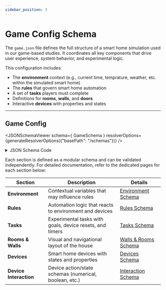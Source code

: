 ```yaml
---
sidebar_position: 3
---
```



# Game Config Schema

The `game.json` file defines the full structure of a smart home simulation used in our game-based studies. It coordinates all key components that drive user experience, system behavior, and experimental logic.

This configuration includes:
- The **environment** context (e.g., current time, temprature, weather, etc. within the simulated smart home)
- The **rules** that govern smart home automation
- A set of **tasks** players must complete
- Definitions for **rooms**, **walls**, and **doors**
- Interactive **devices** with properties and states
---
## Game Config

<JSONSchemaViewer schema={ GameSchema } resolverOptions={generateResolverOptions({"basePath": "/schemas"})} />

<details>
    <summary>JSON Schema Code</summary>

    <InlineSchemaDisplay 
    schema={GameSchema} 
    resolverOptions={generateResolverOptions({"basePath": "/schemas"})} 
    title="Game Schema"
    />

</details>

Each section is defined as a modular schema and can be validated independently. For detailed documentation, refer to the dedicated pages for each section below:

| Section            | Description                                    | Details                     |
|--------------------|------------------------------------------------|-----------------------------|
| **Environment**     | Contextual variables that may influence rules | [Environment Schema](./environment) |
| **Rules**           | Automation logic that reacts to environment and devices | [Rules Schema](./rules) |
| **Tasks**           | Experimental tasks with goals, device resets, and timers | [Tasks Schema](./tasks) |
| **Rooms & Walls**   | Visual and navigational layout of the house   | [Walls & Rooms Schema](./walls) |
| **Devices**         | Smart home devices with states and properties | [Devices Schema](./devices) |
| **Device Interaction** | Device action/state schemas (numerical, boolean, etc.) | [Interaction Schema](./interaction_types) |
